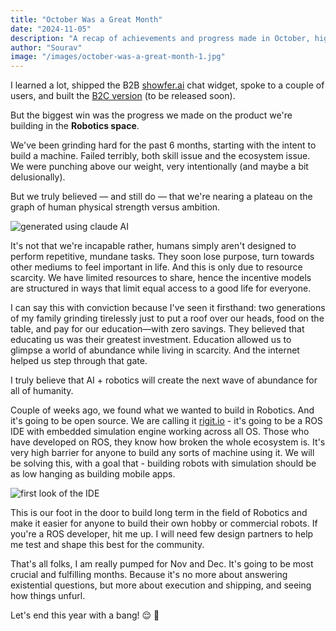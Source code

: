 ```yaml
---
title: "October Was a Great Month"
date: "2024-11-05"
description: "A recap of achievements and progress made in October, highlighting personal and professional milestones."
author: "Sourav"
image: "/images/october-was-a-great-month-1.jpg"
---
```


I learned a lot, shipped the B2B [showfer.ai](http://showfer.ai/) chat widget, spoke to a couple of users, and built the [B2C version](https://x.com/sourav_bz/status/1849078040690835574) (to be released soon).

But the biggest win was the progress we made on the product we're building in the **Robotics space**.

We've been grinding hard for the past 6 months, starting with the intent to build a machine.
Failed terribly, both skill issue and the ecosystem issue.
We were punching above our weight, very intentionally (and maybe a bit delusionally).

But we truly believed — and still do — that we're nearing a plateau on the graph of human physical strength versus ambition.

![generated using claude AI](https://substack-post-media.s3.amazonaws.com/public/images/432d0635-6173-4039-abb6-184387a6971f_511x381.png)

It's not that we're incapable rather, humans simply aren't designed to perform repetitive, mundane tasks.
They soon lose purpose, turn towards other mediums to feel important in life.
And this is only due to resource scarcity.
We have limited resources to share, hence the incentive models are structured in ways that limit equal access to a good life for everyone.

I can say this with conviction because I've seen it firsthand: two generations of my family grinding tirelessly just to put a roof over our heads, food on the table, and pay for our education—with zero savings.
They believed that educating us was their greatest investment.
Education allowed us to glimpse a world of abundance while living in scarcity. And the internet helped us step through that gate.

I truly believe that AI + robotics will create the next wave of abundance for all of humanity.

Couple of weeks ago, we found what we wanted to build in Robotics. And it's going to be open source.
We are calling it [rigit.io](http://rigit.io/) - it's going to be a ROS IDE with embedded simulation engine working across all OS.
Those who have developed on ROS, they know how broken the whole ecosystem is. It's very high barrier for anyone to build any sorts of machine using it.
We will be solving this, with a goal that - building robots with simulation should be as low hanging as building mobile apps.

![first look of the IDE](https://substack-post-media.s3.amazonaws.com/public/images/3a767a2a-65d3-4e84-8eaa-7a186a2ea537_5760x3304.jpeg)

This is our foot in the door to build long term in the field of Robotics and make it easier for anyone to build their own hobby or commercial robots.
If you're a ROS developer, hit me up.
I will need few design partners to help me test and shape this best for the community.

That's all folks, I am really pumped for Nov and Dec.
It's going to be most crucial and fulfilling months.
Because it's no more about answering existential questions, but more about execution and shipping, and seeing how things unfurl.

Let's end this year with a bang! 😌 🚀
